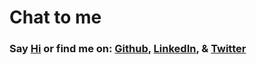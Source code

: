 # Chat to me

### Say [Hi](mailto:alirezaownejazayeri@gmail.com) or find me on: [Github](https://github.com/alexownejazayeri?tab=repositories), [LinkedIn](https://www.linkedin.com/in/alex-ownejazayeri/), & [Twitter](https://twitter.com/alexjazayeri)
